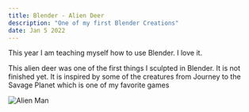 ```yaml
---
title: Blender - Alien Deer
description: "One of my first Blender Creations"
date: Jan 5 2022
---
```


This year I am teaching myself how to use Blender.  I love it.  

This alien deer was one of the first things I sculpted in Blender. It is not finished yet. It is inspired by some of the creatures from Journey to the Savage Planet which is one of my favorite games




<Image
        src="/images/alien/alien-deer.png"
        alt="Alien Man"
        width={1920} 
        height={1080}
      />


